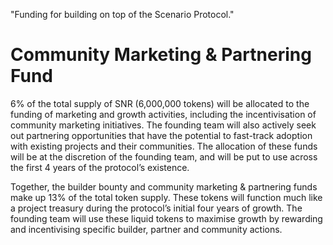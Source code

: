   "Funding for building on top of the Scenario Protocol."

# Community Marketing & Partnering Fund

6% of the total supply of SNR (6,000,000 tokens) will be allocated to the funding of marketing and growth activities, including the incentivisation of community marketing initiatives. The founding team will also actively seek out partnering opportunities that have the potential to fast-track adoption with existing projects and their communities. The allocation of these funds will be at the discretion of the founding team, and will be put to use across the first 4 years of the protocol’s existence.

Together, the builder bounty and community marketing & partnering funds make up 13% of the total token supply. These tokens will function much like a project treasury during the protocol’s initial four years of growth. The founding team will use these liquid tokens to maximise growth by rewarding and incentivising specific builder, partner and community actions.
